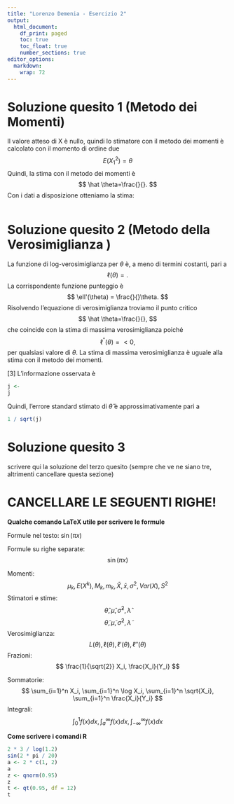 ```yaml
---
title: "Lorenzo Demenia - Esercizio 2"
output:
  html_document: 
    df_print: paged
    toc: true
    toc_float: true
    number_sections: true
editor_options: 
  markdown: 
    wrap: 72
---
```


# Soluzione quesito 1 (Metodo dei Momenti)

Il valore atteso di X è nullo, quindi lo stimatore con il metodo dei
momenti è calcolato con il momento di ordine due $$
E(X_1^2)=\theta
$$ Quindi, la stima con il metodo dei momenti è $$
\hat \theta=\frac{}{}.
$$ Con i dati a disposizione otteniamo la stima:

```r

```

# Soluzione quesito 2 (Metodo della Verosimiglianza )

La funzione di log-verosimiglianza per $\theta$ è, a meno di termini
costanti, pari a $$
\ell(\theta) = .
$$ La corrispondente funzione punteggio è $$
\ell'(\theta) = \frac{}{}\theta.
$$ Risolvendo l'equazione di verosimiglianza troviamo il punto critico
$$
\hat \theta=\frac{}{},
$$ che coincide con la stima di massima verosimiglianza poiché $$
\ell^{''}(\theta)= <0, 
$$ per qualsiasi valore di $\theta$. La stima di massima verosimiglianza
è uguale alla stima con il metodo dei momenti.

[3] L'informazione osservata è

```r
j <- 
j
```

Quindi, l'errore standard stimato di $\hat \theta$ è approssimativamente
pari a

```r
1 / sqrt(j)
```

# Soluzione quesito 3

scrivere qui la soluzione del terzo quesito (sempre che ve ne siano tre,
altrimenti cancellare questa sezione)

# **CANCELLARE LE SEGUENTI RIGHE!**

**Qualche comando LaTeX utile per scrivere le formule**

Formule nel testo: $\sin(\pi x)$

Formule su righe separate: $$
\sin(\pi x)
$$

Momenti: $$
\mu_k, E(X^k), M_k, m_k, \bar{X}, \bar{x}, \sigma^2, Var(X), S^2
$$ Stimatori e stime: $$
\hat \theta,  \hat \mu, \hat \sigma^2, \hat \lambda 
$$ $$
\tilde \theta, \tilde \mu, \tilde \sigma^2, \tilde \lambda
$$ Verosimiglianza: $$
L(\theta), \ell(\theta), \ell'(\theta), \ell''(\theta)
$$ Frazioni: $$
\frac{1}{\sqrt{2}} X_i, \frac{X_i}{Y_i}
$$

Sommatorie: $$
\sum_{i=1}^n X_i, \sum_{i=1}^n \log X_i, \sum_{i=1}^n \sqrt{X_i}, \sum_{i=1}^n \frac{X_i}{Y_i}
$$ Integrali: $$
\int_{0}^1 f(x) dx, \int_{a}^{\infty} f(x) dx, \int_{-\infty}^{\infty} f(x) dx
$$

**Come scrivere i comandi R**

```r
2 * 3 / log(1.2)
sin(2 * pi / 20)
a <- 2 * c(1, 2)
a
z <- qnorm(0.95)
z
t <- qt(0.95, df = 12)
t
```
